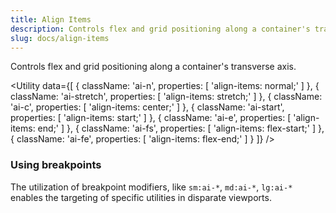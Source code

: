 ```yaml
---
title: Align Items
description: Controls flex and grid positioning along a container's transverse axis.
slug: docs/align-items
---
```


Controls flex and grid positioning along a container's transverse axis.

<Utility
  data={[
    {
      className: 'ai-n',
      properties: [
        'align-items: normal;'
      ]
    },
    {
      className: 'ai-stretch',
      properties: [
        'align-items: stretch;'
      ]
    },
    {
      className: 'ai-c',
      properties: [
        'align-items: center;'
      ]
    },
    {
      className: 'ai-start',
      properties: [
        'align-items: start;'
      ]
    },
    {
      className: 'ai-e',
      properties: [
        'align-items: end;'
      ]
    },
    {
      className: 'ai-fs',
      properties: [
        'align-items: flex-start;'
      ]
    },
    {
      className: 'ai-fe',
      properties: [
        'align-items: flex-end;'
      ]
    }
  ]}
/>

### Using breakpoints

The utilization of breakpoint modifiers, like `sm:ai-*`, `md:ai-*`, `lg:ai-*` enables the targeting of specific utilities in disparate viewports.